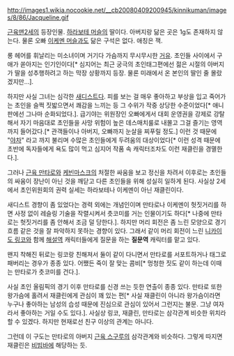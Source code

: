 http://images1.wikia.nocookie.net/__cb20080409200945/kinnikuman/images/8/86/Jacqueline.gif


[[근육맨2세]]의 등장인물. [[하라보테 머슬]]의 딸이다. 아버지랑 닮은 곳은 1g도 존재하지 않는다. 물론 오빠 [[이케멘 머슬]]과도 닮은 구석은 없다. 애칭은 잭.

롱 헤어를 휘날리는 미소녀이며 거기다 가슴까지 무시무시한 [[거유]]. 초인들 사이에서 구애가 쏟아지는 인기인이다[* 심지어는 최근 궁극의 초인태그편에선 젊은 시절의 아버지가 딸을 성추행하려고 하는 막장 상황까지 등장. 물론 미래에서 온 본인의 딸인 줄 몰랐겠지만…].

하지만 사실 그녀는 심각한 [[새디스트]]다. 피를 보는 걸 매우 좋아하고 부상을 입고 죽어가는 초인을 슬쩍 짓밟으면서 쾌감을 느끼는 등 그 수위가 작중 상당한 수준이었다[* 애니판에선 그나마 순화되었다.]. 급기야는 위원장인 오빠에게서 대회 운영권을 강제로 강탈해서 자기 마음대로 초인들을 사망 위험이 높은 데스매치룰로 내몰고 그걸 즐기는 영역까지 들어갔다.[* 관객들이나 아버지, 오빠까지 눈살을 찌푸릴 정도.] 이런 것 때문에 "[[야차]]" 라고 까지 불리며 수많은 초인들에게 두려움의 대상이었다[* 이런 성격 때문에 초반에 독자들에게 욕도 많이 먹고 심지어 작품 속 캐릭터조차도 이런 재클린을 경멸한다.].

그러나 [[근육 만타로]]와 [[케빈마스크]]의 처절한 싸움을 보고 정신을 차려서 이후로는 초인들의 싸움이 장난이 아닌 것을 깨닫고 다른 초인들을 위해 성실히 일하게 된다. 사실상 2세에서 초인위원회의 권력 실세는 하라보테나 이케멘이 아닌 재클린이다.

새디스트 경향이 좀 있었다는 경력 외에는 개념인이며 만타로나 이케멘이 헛짓거리를 하면 사정 없이 레슬링 기술을 작렬시켜서 츳코미를 거는 인물이기도 하다[* 나중에 만타로는 헛짓거리를 좀 안해서 조금 덜 당한다.]. 하지만 머리 회전은 좀 느린 모양으로 경기 흐름 같은 것을 잘 파악하지 못하는 경향이 있다. 그래서 같이 머리 회전이 느린 [[니카이도 링코]]와 함께 [[해설역]] 캐릭터들에게 질문을 하는 '''질문역''' 캐릭터를 맡고 있다.

왠지 착해진 뒤로는 링코랑 친해져서 둘이 같이 다니면서 만타로를 서포트하거나 태그로 패버리는 경우가 종종 있다. 어쨌든 죽이 잘 맞는 콤비[* 멍청한 짓도 같이 하는데 이때는 만타로가 츳코미를 건다.].

사실 초인 올림픽의 경기 이후 만타로를 신경 쓰는 듯한 연출이 종종 있다. 만타로 또한 왕가슴에 홀려서 재클린에게 관심이 꽤 있는 편[* 사실 재클린이 아니라 왕가슴이라면 누구나 좋아하는 남성의 습성 때문에 진심으로 관심이 있어서 그런지는 불문. 그냥 여자라서 좋아하는 거일 수도 있다.]. 사실상 링코, 재클린, 만타로는 삼각관계 비슷한 위치라 할 수 있겠다. 하지만 현재로선 친구 이상의 관계는 아니다.

그런데 이 구도는 만타로의 아버지 [[근육 스구루]]의 삼각관계와 비슷하다. 그렇게 따지면 재클린은 [[비빔바]]에 해당하는 듯.
